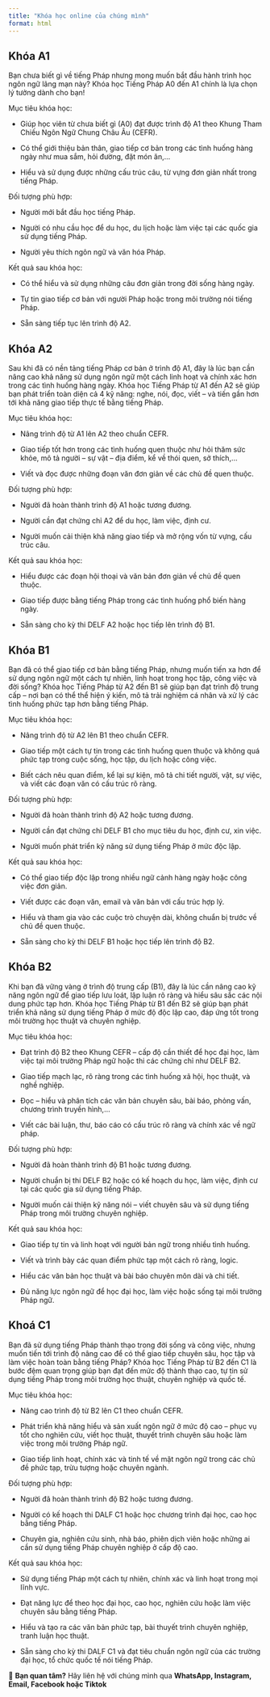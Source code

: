 ```yaml
---
title: "Khóa học online của chúng mình"
format: html
---
```


## Khóa A1

Bạn chưa biết gì về tiếng Pháp nhưng mong muốn bắt đầu hành trình học ngôn ngữ lãng mạn này? Khóa học Tiếng Pháp A0 đến A1 chính là lựa chọn lý tưởng dành cho bạn!

Mục tiêu khóa học:

-   Giúp học viên từ chưa biết gì (A0) đạt được trình độ A1 theo Khung Tham Chiếu Ngôn Ngữ Chung Châu Âu (CEFR).

-   Có thể giới thiệu bản thân, giao tiếp cơ bản trong các tình huống hàng ngày như mua sắm, hỏi đường, đặt món ăn,…

-   Hiểu và sử dụng được những cấu trúc câu, từ vựng đơn giản nhất trong tiếng Pháp.

Đối tượng phù hợp:

-   Người mới bắt đầu học tiếng Pháp.

-   Người có nhu cầu học để du học, du lịch hoặc làm việc tại các quốc gia sử dụng tiếng Pháp.

-   Người yêu thích ngôn ngữ và văn hóa Pháp.

Kết quả sau khóa học:

-   Có thể hiểu và sử dụng những câu đơn giản trong đời sống hàng ngày.

-   Tự tin giao tiếp cơ bản với người Pháp hoặc trong môi trường nói tiếng Pháp.

-   Sẵn sàng tiếp tục lên trình độ A2.

## Khóa A2

Sau khi đã có nền tảng tiếng Pháp cơ bản ở trình độ A1, đây là lúc bạn cần nâng cao khả năng sử dụng ngôn ngữ một cách linh hoạt và chính xác hơn trong các tình huống hàng ngày. Khóa học Tiếng Pháp từ A1 đến A2 sẽ giúp bạn phát triển toàn diện cả 4 kỹ năng: nghe, nói, đọc, viết – và tiến gần hơn tới khả năng giao tiếp thực tế bằng tiếng Pháp.

Mục tiêu khóa học:

-   Nâng trình độ từ A1 lên A2 theo chuẩn CEFR.

-   Giao tiếp tốt hơn trong các tình huống quen thuộc như hỏi thăm sức khỏe, mô tả người – sự vật – địa điểm, kể về thói quen, sở thích,…

-   Viết và đọc được những đoạn văn đơn giản về các chủ đề quen thuộc.

Đối tượng phù hợp:

-   Người đã hoàn thành trình độ A1 hoặc tương đương.

-   Người cần đạt chứng chỉ A2 để du học, làm việc, định cư.

-   Người muốn cải thiện khả năng giao tiếp và mở rộng vốn từ vựng, cấu trúc câu.

Kết quả sau khóa học:

-   Hiểu được các đoạn hội thoại và văn bản đơn giản về chủ đề quen thuộc.

-   Giao tiếp được bằng tiếng Pháp trong các tình huống phổ biến hàng ngày.

-   Sẵn sàng cho kỳ thi DELF A2 hoặc học tiếp lên trình độ B1.

## Khóa B1

Bạn đã có thể giao tiếp cơ bản bằng tiếng Pháp, nhưng muốn tiến xa hơn để sử dụng ngôn ngữ một cách tự nhiên, linh hoạt trong học tập, công việc và đời sống? Khóa học Tiếng Pháp từ A2 đến B1 sẽ giúp bạn đạt trình độ trung cấp – nơi bạn có thể thể hiện ý kiến, mô tả trải nghiệm cá nhân và xử lý các tình huống phức tạp hơn bằng tiếng Pháp.

Mục tiêu khóa học:

-   Nâng trình độ từ A2 lên B1 theo chuẩn CEFR.

-   Giao tiếp một cách tự tin trong các tình huống quen thuộc và không quá phức tạp trong cuộc sống, học tập, du lịch hoặc công việc.

-   Biết cách nêu quan điểm, kể lại sự kiện, mô tả chi tiết người, vật, sự việc, và viết các đoạn văn có cấu trúc rõ ràng.

Đối tượng phù hợp:

-   Người đã hoàn thành trình độ A2 hoặc tương đương.

-   Người cần đạt chứng chỉ DELF B1 cho mục tiêu du học, định cư, xin việc.

-   Người muốn phát triển kỹ năng sử dụng tiếng Pháp ở mức độc lập.

Kết quả sau khóa học:

-   Có thể giao tiếp độc lập trong nhiều ngữ cảnh hàng ngày hoặc công việc đơn giản.

-   Viết được các đoạn văn, email và văn bản với cấu trúc hợp lý.

-   Hiểu và tham gia vào các cuộc trò chuyện dài, không chuẩn bị trước về chủ đề quen thuộc.

-   Sẵn sàng cho kỳ thi DELF B1 hoặc học tiếp lên trình độ B2.

## Khóa B2

Khi bạn đã vững vàng ở trình độ trung cấp (B1), đây là lúc cần nâng cao kỹ năng ngôn ngữ để giao tiếp lưu loát, lập luận rõ ràng và hiểu sâu sắc các nội dung phức tạp hơn. Khóa học Tiếng Pháp từ B1 đến B2 sẽ giúp bạn phát triển khả năng sử dụng tiếng Pháp ở mức độ độc lập cao, đáp ứng tốt trong môi trường học thuật và chuyên nghiệp.

Mục tiêu khóa học:

-   Đạt trình độ B2 theo Khung CEFR – cấp độ cần thiết để học đại học, làm việc tại môi trường Pháp ngữ hoặc thi các chứng chỉ như DELF B2.

-   Giao tiếp mạch lạc, rõ ràng trong các tình huống xã hội, học thuật, và nghề nghiệp.

-   Đọc – hiểu và phân tích các văn bản chuyên sâu, bài báo, phỏng vấn, chương trình truyền hình,…

-   Viết các bài luận, thư, báo cáo có cấu trúc rõ ràng và chính xác về ngữ pháp.

Đối tượng phù hợp:

-   Người đã hoàn thành trình độ B1 hoặc tương đương.

-   Người chuẩn bị thi DELF B2 hoặc có kế hoạch du học, làm việc, định cư tại các quốc gia sử dụng tiếng Pháp.

-   Người muốn cải thiện kỹ năng nói – viết chuyên sâu và sử dụng tiếng Pháp trong môi trường chuyên nghiệp.

Kết quả sau khóa học:

-   Giao tiếp tự tin và linh hoạt với người bản ngữ trong nhiều tình huống.

-   Viết và trình bày các quan điểm phức tạp một cách rõ ràng, logic.

-   Hiểu các văn bản học thuật và bài báo chuyên môn dài và chi tiết.

-   Đủ năng lực ngôn ngữ để học đại học, làm việc hoặc sống tại môi trường Pháp ngữ.

## Khoá C1

Bạn đã sử dụng tiếng Pháp thành thạo trong đời sống và công việc, nhưng muốn tiến tới trình độ nâng cao để có thể giao tiếp chuyên sâu, học tập và làm việc hoàn toàn bằng tiếng Pháp? Khóa học Tiếng Pháp từ B2 đến C1 là bước đệm quan trọng giúp bạn đạt đến mức độ thành thạo cao, tự tin sử dụng tiếng Pháp trong môi trường học thuật, chuyên nghiệp và quốc tế.

Mục tiêu khóa học:

-   Nâng cao trình độ từ B2 lên C1 theo chuẩn CEFR.

-   Phát triển khả năng hiểu và sản xuất ngôn ngữ ở mức độ cao – phục vụ tốt cho nghiên cứu, viết học thuật, thuyết trình chuyên sâu hoặc làm việc trong môi trường Pháp ngữ.

-   Giao tiếp linh hoạt, chính xác và tinh tế về mặt ngôn ngữ trong các chủ đề phức tạp, trừu tượng hoặc chuyên ngành.

Đối tượng phù hợp:

-   Người đã hoàn thành trình độ B2 hoặc tương đương.

-   Người có kế hoạch thi DALF C1 hoặc học chương trình đại học, cao học bằng tiếng Pháp.

-   Chuyên gia, nghiên cứu sinh, nhà báo, phiên dịch viên hoặc những ai cần sử dụng tiếng Pháp chuyên nghiệp ở cấp độ cao.

Kết quả sau khóa học:

-   Sử dụng tiếng Pháp một cách tự nhiên, chính xác và linh hoạt trong mọi lĩnh vực.

-   Đạt năng lực để theo học đại học, cao học, nghiên cứu hoặc làm việc chuyên sâu bằng tiếng Pháp.

-   Hiểu và tạo ra các văn bản phức tạp, bài thuyết trình chuyên nghiệp, tranh luận học thuật.

-   Sẵn sàng cho kỳ thi DALF C1 và đạt tiêu chuẩn ngôn ngữ của các trường đại học, tổ chức quốc tế nói tiếng Pháp.

📝 **Bạn quan tâm?** Hãy liên hệ với chúng mình qua **WhatsApp, Instagram, Email, Facebook hoặc Tiktok**

